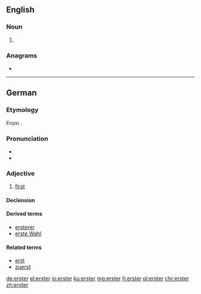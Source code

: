 ==English==

===Noun===
{{en-noun}}

# {{label|en|New York City|and|New Orleans}} {{eye dialect of|oyster|lang=en}}

===Anagrams===
* {{l|en|terser}}

----

==German==

===Etymology===
From {{etyl|goh|de}} {{m|goh|ērist}}.

===Pronunciation===
* {{IPA|[ˈʔɛɐ̯stɐ]|lang=de}}
* {{audio|De-erster.ogg|Audio|lang=de}}

===Adjective===
{{de-adj|-}}

# [[first]]

====Declension====
{{de-decl-adj-notcomp|erst|strong_pred=yes}}

====Derived terms====
* [[ersterer]]
* [[erste Wahl]]

====Related terms====
* [[erst]]
* [[zuerst]]

[[de:erster]]
[[el:erster]]
[[io:erster]]
[[ku:erster]]
[[mg:erster]]
[[fj:erster]]
[[pl:erster]]
[[chr:erster]]
[[zh:erster]]